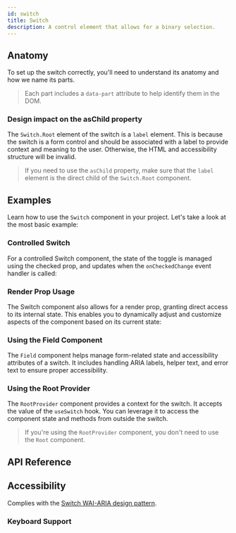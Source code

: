 ```yaml
---
id: switch
title: Switch
description: A control element that allows for a binary selection.
---
```


<ComponentPreview id="Switch" />

## Anatomy

To set up the switch correctly, you'll need to understand its anatomy and how we name its parts.

> Each part includes a `data-part` attribute to help identify them in the DOM.

<Anatomy id="switch" />

### Design impact on the asChild property

The `Switch.Root` element of the switch is a `label` element. This is because the switch is a form
control and should be associated with a label to provide context and meaning to the user. Otherwise,
the HTML and accessibility structure will be invalid.

> If you need to use the `asChild` property, make sure that the `label` element is the direct child
> of the `Switch.Root` component.

## Examples

Learn how to use the `Switch` component in your project. Let's take a look at the most basic
example:

<Example id="basic" />

### Controlled Switch

For a controlled Switch component, the state of the toggle is managed using the checked prop, and
updates when the `onCheckedChange` event handler is called:

<Example id="controlled" />

### Render Prop Usage

The Switch component also allows for a render prop, granting direct access to its internal state.
This enables you to dynamically adjust and customize aspects of the component based on its current
state:

<Example id="render-prop" />

### Using the Field Component

The `Field` component helps manage form-related state and accessibility attributes of a switch. It
includes handling ARIA labels, helper text, and error text to ensure proper accessibility.

<Example id="with-field" />

### Using the Root Provider

The `RootProvider` component provides a context for the switch. It accepts the value of the
`useSwitch` hook. You can leverage it to access the component state and methods from outside the
switch.

<Example id="root-provider" />

> If you're using the `RootProvider` component, you don't need to use the `Root` component.

## API Reference

<ComponentTypes id="switch" />

## Accessibility

Complies with the
[Switch WAI-ARIA design pattern](https://www.w3.org/WAI/ARIA/apg/patterns/switch/).

### Keyboard Support

<KeyBindingsTable id="switch" />
